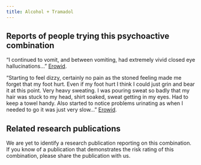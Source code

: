 ---
title: Alcohol + Tramadol
---
## Reports of people trying this psychoactive combination

“I continued to vomit, and between vomiting, had extremely vivid closed eye hallucinations…” [Erowid](https://erowid.org/experiences/exp.php?ID=73962).

“Starting to feel dizzy, certainly no pain as the stoned feeling made me forget that my foot hurt. Even if my foot hurt I think I could just grin and bear it at this point. Very heavy sweating. I was pouring sweat so badly that my hair was stuck to my head, shirt soaked, sweat getting in my eyes. Had to keep a towel handy. Also started to notice problems urinating as when I needed to go it was just very slow…” [Erowid](https://erowid.org/experiences/exp.php?ID=80011).

## Related research publications

We are yet to identify a research publication reporting on this combination. If you know of a publication that demonstrates the risk rating of this combination, please share the publication with us.
